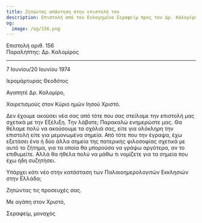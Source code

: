 ```yaml
---
title: Ζητώντας απάντηση στην επιστολή του
description: Επιστολή από τον Ευλογημένο Σεραφείμ προς τον Δρ. Καλομίρο.
og:
  image: /og/156.png
---
```


<div style={{textAlign:'right', fontFamily:'monospace'}}>Επιστολή αριθ. 156</div>
<div style={{textAlign:'left', fontFamily:'monospace'}}>Παραλήπτης: Δρ. Καλομίρος</div>

---

7 Ιουνίου/20 Ιουνίου 1974

Ιερομάρτυρας Θεοδότος

Αγαπητέ Δρ. Καλομίρο,

Χαιρετισμούς στον Κύριο ημών Ιησού Χριστό.

Δεν έχουμε ακούσει νέα σας από τότε που σας στείλαμε την επιστολή μας σχετικά με την Εξέλιξη. Την λάβατε; Παρακαλώ ενημερώστε μας. Θα θέλαμε πολύ να ακούσουμε τα σχόλιά σας, είτε για ολόκληρη την επιστολή είτε για μεμονωμένα σημεία. Από τότε που την έγραψα, έχω εξετάσει ένα ή δύο άλλα σημεία της πατερικής φιλοσοφίας σχετικά με αυτό το ζήτημα, για τα οποία θα μπορούσα να γράψω αργότερα, αν το επιθυμείτε. Αλλά θα ήθελα πολύ να μάθω τι νομίζετε για τα σημεία που έχω ήδη συζητήσει.

Υπάρχει κάτι νέο στην κατάσταση των Παλαιοημερολογιτών Εκκλησιών στην Ελλάδα;

Ζητώντας τις προσευχές σας.

Με αγάπη στον Χριστό,

Σεραφείμ, μοναχός